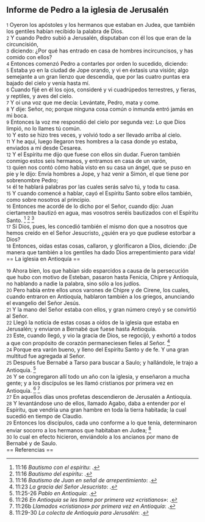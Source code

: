 == Informe de Pedro a la iglesia de Jerusalén ==

{{anchor|1}} <small>1</small> Oyeron los apóstoles y los hermanos que estaban en Judea, que también los gentiles habían recibido la palabra de Dios.<br>
{{anchor|2}} <small>2</small> Y cuando Pedro subió a Jerusalén, disputaban con él los que eran de la circuncisión,<br>
{{anchor|3}} <small>3</small> diciendo: ¿Por qué has entrado en casa de hombres incircuncisos, y has comido con ellos?<br>
{{anchor|4}} <small>4</small> Entonces comenzó Pedro a contarles por orden lo sucedido, diciendo:<br>
{{anchor|5}} <small>5</small> Estaba yo en la ciudad de Jope orando, y vi en éxtasis una visión; algo semejante a un gran lienzo que descendía, que por las cuatro puntas era bajado del cielo y venía hasta mí.<br>
{{anchor|6}} <small>6</small> Cuando fijé en él los ojos, consideré y vi cuadrúpedos terrestres, y fieras, y reptiles, y aves del cielo.<br>
{{anchor|7}} <small>7</small> Y oí una voz que me decía: Levántate, Pedro, mata y come.<br>
{{anchor|8}} <small>8</small> Y dije: Señor, no; porque ninguna cosa común o inmunda entró jamás en mi boca.<br>
{{anchor|9}} <small>9</small> Entonces la voz me respondió del cielo por segunda vez: Lo que Dios limpió, no lo llames tú común.<br>
{{anchor|10}} <small>10</small> Y esto se hizo tres veces, y volvió todo a ser llevado arriba al cielo.<br>
{{anchor|11}} <small>11</small> Y he aquí, luego llegaron tres hombres a la casa donde yo estaba, enviados a mí desde Cesarea.<br>
{{anchor|12}} <small>12</small> Y el Espíritu me dijo que fuese con ellos sin dudar. Fueron también conmigo estos seis hermanos, y entramos en casa de un varón,<br>
{{anchor|13}} <small>13</small> quien nos contó cómo había visto en su casa un ángel, que se puso en pie y le dijo: Envía hombres a Jope, y haz venir a Simón, el que tiene por sobrenombre Pedro;<br>
{{anchor|14}} <small>14</small> él te hablará palabras por las cuales serás salvo tú, y toda tu casa.<br>
{{anchor|15}} <small>15</small> Y cuando comencé a hablar, cayó el Espíritu Santo sobre ellos también, como sobre nosotros al principio.<br>
{{anchor|16}} <small>16</small> Entonces me acordé de lo dicho por el Señor, cuando dijo: Juan ciertamente bautizó en agua, mas vosotros seréis bautizados con el Espíritu Santo. <ref>11:16 ''Bautismo con el espíritu'': {{lib|LU|141|6|5}}.</ref> <ref>11:16 ''Bautismo del espíritu'': {{lib|LU|194|2|10}}.</ref> <ref>11:16 ''Bautismo de Juan en señal de arrepentimiento'': {{lib|LU|137|8|10}}.</ref><br>
{{anchor|17}} <small>17</small> Si Dios, pues, les concedió también el mismo don que a nosotros que hemos creído en el Señor Jesucristo, ¿quién era yo que pudiese estorbar a Dios?<br>
{{anchor|18}} <small>18</small> Entonces, oídas estas cosas, callaron, y glorificaron a Dios, diciendo: ¡De manera que también a los gentiles ha dado Dios arrepentimiento para vida!<br>
== La iglesia en Antioquía ==

{{anchor|19}} <small>19</small> Ahora bien, los que habían sido esparcidos a causa de la persecución que hubo con motivo de Esteban, pasaron hasta Fenicia, Chipre y Antioquía, no hablando a nadie la palabra, sino sólo a los judíos.<br>
{{anchor|20}} <small>20</small> Pero había entre ellos unos varones de Chipre y de Cirene, los cuales, cuando entraron en Antioquía, hablaron también a los griegos, anunciando el evangelio del Señor Jesús.<br>
{{anchor|21}} <small>21</small> Y la mano del Señor estaba con ellos, y gran número creyó y se convirtió al Señor.<br>
{{anchor|22}} <small>22</small> Llegó la noticia de estas cosas a oídos de la iglesia que estaba en Jerusalén; y enviaron a Bernabé que fuese hasta Antioquía.<br>
{{anchor|23}} <small>23</small> Este, cuando llegó, y vio la gracia de Dios, se regocijó, y exhortó a todos a que con propósito de corazón permaneciesen fieles al Señor. <ref>11:23 ''La gracia del Señor Jesucristo'': {{lib|LU|121|8|8}}.</ref><br>
{{anchor|24}} <small>24</small> Porque era varón bueno, y lleno del Espíritu Santo y de fe. Y una gran multitud fue agregada al Señor.<br>
{{anchor|25}} <small>25</small> Después fue Bernabé a Tarso para buscar a Saulo; y hallándole, le trajo a Antioquía. <ref>11:25-26 ''Pablo en Antioquía'': {{lib|LU|134|7|3}}.</ref><br>
{{anchor|26}} <small>26</small> Y se congregaron allí todo un año con la iglesia, y enseñaron a mucha gente; y a los discípulos se les llamó cristianos por primera vez en Antioquía. <ref>11:26 ''En Antioquía se les llama por primera vez «cristianos»'': {{lib|LU|121|2|5}}.</ref> <ref>11:26b ''Llamados «cristianos» por primera vez en Antioquía'': {{lib|LU|194|4|13}}.</ref><br>
{{anchor|27}} <small>27</small> En aquellos días unos profetas descendieron de Jerusalén a Antioquía.<br>
{{anchor|28}} <small>28</small> Y levantándose uno de ellos, llamado Agabo, daba a entender por el Espíritu, que vendría una gran hambre en toda la tierra habitada; la cual sucedió en tiempo de Claudio.<br>
{{anchor|29}} <small>29</small> Entonces los discípulos, cada uno conforme a lo que tenía, determinaron enviar socorro a los hermanos que habitaban en Judea; <ref>11:29-30 ''La colecta de Antioquía para Jerusalén'': {{lib|LU|194|4|7}}.</ref><br>
{{anchor|30}} <small>30</small> lo cual en efecto hicieron, enviándolo a los ancianos por mano de Bernabé y de Saulo.<br>
== Referencias ==

<references />
